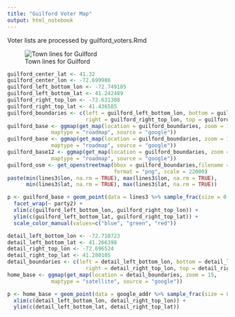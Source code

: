 ```yaml
---
title: "Guilford Voter Map"
output: html_notebook
---
```




Voter lists are processed by guilford_voters.Rmd 

![Town lines for Guilford](Town of Guilford.png)

```r
guilford_center_lat <- 41.32
guilford_center_lon <- -72.699986
guilford_left_bottom_lon <- -72.749185
guilford_left_bottom_lat <- 41.242489
guilford_right_top_lon <- -72.631308
guilford_right_top_lat <- 41.436585
guilford_boundaries <- c(left = guilford_left_bottom_lon, bottom = guilford_left_bottom_lat,
                         right = guilford_right_top_lon, top = guilford_right_top_lat)
guilford_base <- ggmap(get_map(location = guilford_boundaries, zoom = 11,
              maptype = "roadmap", source = "google"))
guilford_base <- ggmap(get_map(location = guilford_boundaries, zoom = 11,
              maptype = "roadmap", source = "google"))
guilford_base12 <- ggmap(get_map(location = guilford_boundaries, zoom = 12,
              maptype = "roadmap", source = "google"))
guilford_osm <- get_openstreetmap(bbox = guilford_boundaries,filename = "guilford_osm",
                                  format = "png", scale = 22000)
paste(min(lines3$lon, na.rm = TRUE), max(lines3$lon, na.rm = TRUE), 
      min(lines3$lat, na.rm = TRUE), max(lines3$lat, na.rm = TRUE))
```

```r
p <- guilford_base + geom_point(data = lines3 %>% sample_frac(size = 0.5), aes(x = lon, y = lat, color = party2), size = 0.1) +
  facet_wrap(~ party2) +
  xlim(c(guilford_left_bottom_lon, guilford_right_top_lon)) +
  ylim(c(guilford_left_bottom_lat, guilford_right_top_lat)) + 
  scale_color_manual(values=c("blue", "green", "red"))
```


```r
detail_left_bottom_lon <- -72.710723
detail_left_bottom_lat <- 41.266398
detail_right_top_lon <- -72.696524
detail_right_top_lat <- 41.280105
detail_boundaries <- c(left = detail_left_bottom_lon, bottom = detail_left_bottom_lat,
                         right = detail_right_top_lon, top = detail_right_top_lat)
home_base <- ggmap(get_map(location = detail_boundaries, zoom = 15,
              maptype = "satellite", source = "google"))

p <- home_base + geom_point(data = google_addr %>% sample_frac(size = 0.95), aes(x = lon, y = lat), size = 1, colour = "red") +
  xlim(c(detail_left_bottom_lon, detail_right_top_lon)) +
  ylim(c(detail_left_bottom_lat, detail_right_top_lat))
```

